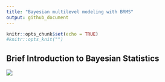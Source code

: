 ```yaml
---
title: "Bayesian multilevel modeling with BRMS"
output: github_document
---
```


```r
knitr::opts_chunk$set(echo = TRUE)
#knitr::opts_knit("")
```

## Brief Introduction to Bayesian Statistics

![]("/home/downeyam/Github/Tutorials/BayesianStats/img/bayesianDistributions.jpg")

### 
```r

```

